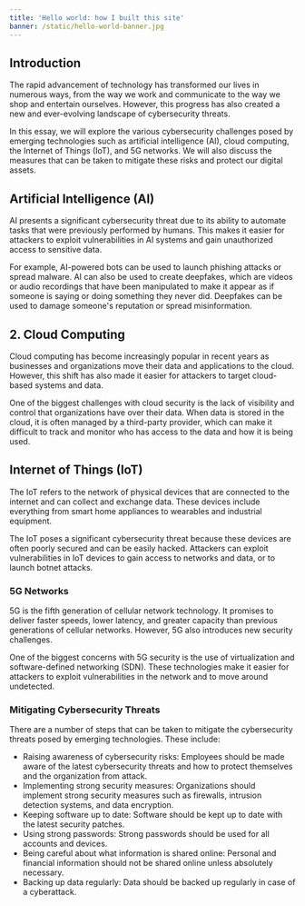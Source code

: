 ```yaml
---
title: 'Hello world: how I built this site'
banner: /static/hello-world-banner.jpg
---
```


## Introduction

The rapid advancement of technology has transformed our lives in numerous ways, from the way we work and communicate to the way we shop and entertain ourselves. However, this progress has also created a new and ever-evolving landscape of cybersecurity threats.

In this essay, we will explore the various cybersecurity challenges posed by emerging technologies such as artificial intelligence (AI), cloud computing, the Internet of Things (IoT), and 5G networks. We will also discuss the measures that can be taken to mitigate these risks and protect our digital assets.

## Artificial Intelligence (AI)

AI presents a significant cybersecurity threat due to its ability to automate tasks that were previously performed by humans. This makes it easier for attackers to exploit vulnerabilities in AI systems and gain unauthorized access to sensitive data.

For example, AI-powered bots can be used to launch phishing attacks or spread malware. AI can also be used to create deepfakes, which are videos or audio recordings that have been manipulated to make it appear as if someone is saying or doing something they never did. Deepfakes can be used to damage someone's reputation or spread misinformation.

## 2. Cloud Computing

Cloud computing has become increasingly popular in recent years as businesses and organizations move their data and applications to the cloud. However, this shift has also made it easier for attackers to target cloud-based systems and data.

One of the biggest challenges with cloud security is the lack of visibility and control that organizations have over their data. When data is stored in the cloud, it is often managed by a third-party provider, which can make it difficult to track and monitor who has access to the data and how it is being used.

## Internet of Things (IoT)

The IoT refers to the network of physical devices that are connected to the internet and can collect and exchange data. These devices include everything from smart home appliances to wearables and industrial equipment.

The IoT poses a significant cybersecurity threat because these devices are often poorly secured and can be easily hacked. Attackers can exploit vulnerabilities in IoT devices to gain access to networks and data, or to launch botnet attacks.

### 5G Networks

5G is the fifth generation of cellular network technology. It promises to deliver faster speeds, lower latency, and greater capacity than previous generations of cellular networks. However, 5G also introduces new security challenges.

One of the biggest concerns with 5G security is the use of virtualization and software-defined networking (SDN). These technologies make it easier for attackers to exploit vulnerabilities in the network and to move around undetected.

### Mitigating Cybersecurity Threats

There are a number of steps that can be taken to mitigate the cybersecurity threats posed by emerging technologies. These include:

- Raising awareness of cybersecurity risks: Employees should be made aware of the latest cybersecurity threats and how to protect themselves and the organization from attack.
- Implementing strong security measures: Organizations should implement strong security measures such as firewalls, intrusion detection systems, and data encryption.
- Keeping software up to date: Software should be kept up to date with the latest security patches.
- Using strong passwords: Strong passwords should be used for all accounts and devices.
- Being careful about what information is shared online: Personal and financial information should not be shared online unless absolutely necessary.
- Backing up data regularly: Data should be backed up regularly in case of a cyberattack.